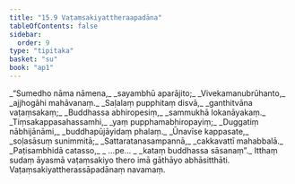 ```yaml
---
title: "15.9 Vaṭaṃsakiyattheraapadāna"
tableOfContents: false
sidebar:
  order: 9
type: "tipitaka"
basket: "su"
book: "ap1"
---
```



<DynamicBreadcrumb />

<Division number="43" book="ap1" bookNo="20" page="192">

<Paragraph number="2336" type="verses" book="ap1">
_“Sumedho nāma nāmena,_  
_sayambhū aparājito;_  
_Vivekamanubrūhanto,_  
_ajjhogāhi mahāvanaṃ._  

</Paragraph>

</Division>
<Division number="44" book="ap1" bookNo="20" page="192">

<Paragraph number="2337" type="verses" book="ap1">
_Saḷalaṃ pupphitaṃ disvā,_  
_ganthitvāna vaṭaṃsakaṃ;_  
_Buddhassa abhiropesiṃ,_  
_sammukhā lokanāyakaṃ._  

</Paragraph>

</Division>
<Division number="45" book="ap1" bookNo="20" page="192">

<Paragraph number="2338" type="verses" book="ap1">
_Tiṃsakappasahassamhi,_  
_yaṃ pupphamabhiropayiṃ;_  
_Duggatiṃ nābhijānāmi,_  
_buddhapūjāyidaṃ phalaṃ._  

</Paragraph>

</Division>
<Division number="46" book="ap1" bookNo="20" page="192">

<Paragraph number="2339" type="verses" book="ap1">
_Ūnavīse kappasate,_  
_soḷasāsuṃ sunimmitā;_  
_Sattaratanasampannā,_  
_cakkavattī mahabbalā._  

</Paragraph>

</Division>
<Division number="47" book="ap1" bookNo="20" page="193">

<Paragraph number="2340" type="verses" book="ap1">
_Paṭisambhidā catasso,_  
_ …pe… _  
_kataṃ buddhassa sāsanaṃ”._  

</Paragraph>

<Paragraph number="2341" book="ap1">
Itthaṃ sudaṃ āyasmā vaṭaṃsakiyo thero imā gāthāyo abhāsitthāti.

</Paragraph>
</Division>

<Paragraph number="2342" type="center" book="ap1">
Vaṭaṃsakiyattherassāpadānaṃ navamaṃ.
</Paragraph>